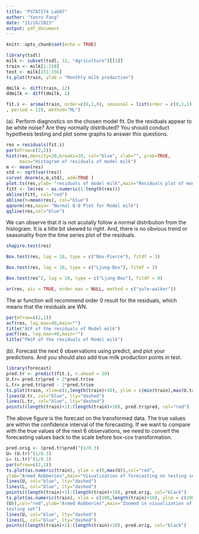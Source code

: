 ```yaml
---
title: "PSTAT174 Lab07"
author: "Yanru Fang"
date: "11/16/2023"
output: pdf_document
---
```


```r
knitr::opts_chunk$set(echo = TRUE)
```

```r
library(tsdl)
milk <- subset(tsdl, 12, "Agriculture")[[3]]
train <- milk[1:150]
test <- milk[151:156]
ts.plot(train, ylab = "Monthly milk production")
```

```r
dmilk <- diff(train, 12)
ddmilk <- diff(dmilk, 1)
```

```r
fit.i <- arima(train, order=c(0,1,0), seasonal = list(order = c(0,1,1)
, period = 12), method="ML")
```

(a). Perform diagnostics on the chosen model fit. Do the residuals appear to be white noise? Are they
normally distributed? You should conduct hypothesis testing and plot some graphs to answer this questions.
```r
res = residuals(fit.i)
par(mfrow=c(2,2))
hist(res,density=20,breaks=20, col="blue", xlab="", prob=TRUE,
     main="Histogram of residuals of model milk")
m <- mean(res)
std <- sqrt(var(res))
curve( dnorm(x,m,std), add=TRUE )
plot.ts(res,ylab= "residuals of model milk",main="Residuals plot of model milk")
fitt <- lm(res ~ as.numeric(1:length(res)))
abline(fitt, col="red")
abline(h=mean(res), col="blue")
qqnorm(res,main= "Normal Q-Q Plot for Model milk")
qqline(res,col="blue")
```
We can observe that it is not acutally follow a normal distribution from the histogram. It is a liitle bit skewed to right. And, there is no obvious trend or seasonality from the time series plot of the residuals.\

```r
shapiro.test(res)
```

```r
Box.test(res, lag = 10, type = c("Box-Pierce"), fitdf = 3)
```

```r
Box.test(res, lag = 10, type = c("Ljung-Box"), fitdf = 3)
```

```r
Box.test(res^2, lag = 10, type = c("Ljung-Box"), fitdf = 0)
```

```r
ar(res, aic = TRUE, order.max = NULL, method = c("yule-walker"))
```
The ar function will recommend order 0 result for the residuals, which means that the residuals are WN.\

```r
par(mfrow=c(2,1))
acf(res, lag.max=40,main="")
title("ACF of the residuals of Model milk")
pacf(res, lag.max=40,main="")
title("PACF of the residuals of Model milk")
```

(b). Forecast the next 6 observations using predict, and plot your predictions. And you should also add true milk production points in test.
```r
library(forecast)
pred.tr <- predict(fit.i, n.ahead = 10)
U.tr= pred.tr$pred + 2*pred.tr$se
L.tr= pred.tr$pred - 2*pred.tr$se
ts.plot(train, xlim=c(1,length(train)+10), ylim = c(min(train),max(U.tr)))
lines(U.tr, col="blue", lty="dashed")
lines(L.tr, col="blue", lty="dashed")
points((length(train)+1):(length(train)+10), pred.tr$pred, col="red")
```
The above figure is the forecast on the transformed data. The true values are within the confidence interval of the forecasting. If we want to compare with the true values of the next 6 observations, we need to convert the forecasting values back to the scale before box-cox transformation. \

```r
pred.orig <- (pred.tr$pred)^(1/0.3)
U= (U.tr)^(1/0.3)
L= (L.tr)^(1/0.3)
par(mfrow=c(2,1))
ts.plot(as.numeric(train), ylim = c(0,max(U)),col="red",
ylab="Armed Robberies",main="Visualization of forecasting on testing set")
lines(U, col="blue", lty="dashed")
lines(L, col="blue", lty="dashed")
points((length(train)+1):(length(train)+10), pred.orig, col="black")
ts.plot(as.numeric(train), xlim = c(109,length(train)+10), ylim = c(200,max
(U)),col="red",ylab="Armed Robberies",main="Zoomed in visualization of forecasting on
testing set")
lines(U, col="blue", lty="dashed")
lines(L, col="blue", lty="dashed")
points((length(train)+1):(length(train)+10), pred.orig, col="black")
```

